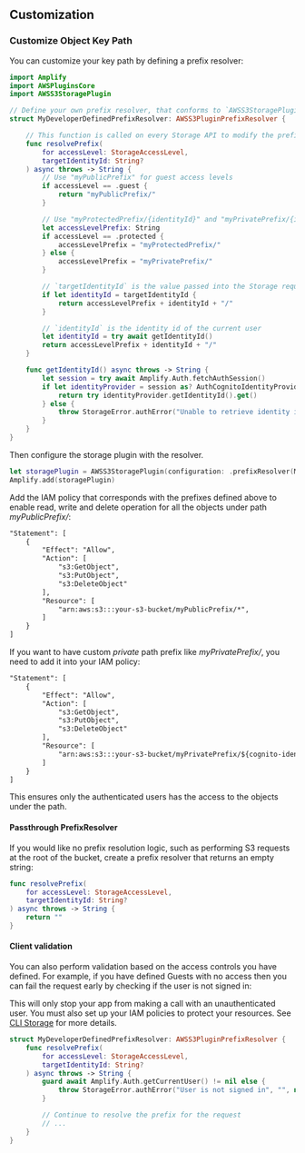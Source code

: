 ## Customization

### Customize Object Key Path

You can customize your key path by defining a prefix resolver:

```swift
import Amplify
import AWSPluginsCore
import AWSS3StoragePlugin

// Define your own prefix resolver, that conforms to `AWSS3StoragePluginPrefixResolver`
struct MyDeveloperDefinedPrefixResolver: AWSS3PluginPrefixResolver {

    // This function is called on every Storage API to modify the prefix of the request.
    func resolvePrefix(
        for accessLevel: StorageAccessLevel,
        targetIdentityId: String?
    ) async throws -> String {
        // Use "myPublicPrefix" for guest access levels
        if accessLevel == .guest {
            return "myPublicPrefix/"
        }

        // Use "myProtectedPrefix/{identityId}" and "myPrivatePrefix/{identityId}" respectively
        let accessLevelPrefix: String
        if accessLevel == .protected {
            accessLevelPrefix = "myProtectedPrefix/"
        } else {
            accessLevelPrefix = "myPrivatePrefix/"
        }

        // `targetIdentityId` is the value passed into the Storage request object
        if let identityId = targetIdentityId {
            return accessLevelPrefix + identityId + "/"
        }

        // `identityId` is the identity id of the current user
        let identityId = try await getIdentityId()
        return accessLevelPrefix + identityId + "/"
    }

    func getIdentityId() async throws -> String {
        let session = try await Amplify.Auth.fetchAuthSession()
        if let identityProvider = session as? AuthCognitoIdentityProvider {
            return try identityProvider.getIdentityId().get()
        } else {
            throw StorageError.authError("Unable to retrieve identity id", "", nil)
        }
    }
}
```

Then configure the storage plugin with the resolver.

```swift
let storagePlugin = AWSS3StoragePlugin(configuration: .prefixResolver(MyDeveloperDefinedPrefixResolver()))
Amplify.add(storagePlugin)
```

Add the IAM policy that corresponds with the prefixes defined above to enable read, write and delete operation for all the objects under path *myPublicPrefix/*:

```xml
"Statement": [
    {
        "Effect": "Allow",
        "Action": [
            "s3:GetObject",
            "s3:PutObject",
            "s3:DeleteObject"
        ],
        "Resource": [
            "arn:aws:s3:::your-s3-bucket/myPublicPrefix/*",
        ]
    }
]
```

If you want to have custom *private* path prefix like *myPrivatePrefix/*, you need to add it into your IAM policy:
```xml
"Statement": [
    {
        "Effect": "Allow",
        "Action": [
            "s3:GetObject",
            "s3:PutObject",
            "s3:DeleteObject"
        ],
        "Resource": [
            "arn:aws:s3:::your-s3-bucket/myPrivatePrefix/${cognito-identity.amazonaws.com:sub}/*"
        ]
    }
]
```
This ensures only the authenticated users has the access to the objects under the path.

#### Passthrough PrefixResolver

If you would like no prefix resolution logic, such as performing S3 requests at the root of the bucket, create a prefix resolver that returns an empty string:

```swift
func resolvePrefix(
    for accessLevel: StorageAccessLevel,
    targetIdentityId: String?
) async throws -> String {
    return ""
}
```

#### Client validation

You can also perform validation based on the access controls you have defined. For example, if you have defined Guests with no access then you can fail the request early by checking if the user is not signed in:

<Callout>

This will only stop your app from making a call with an unauthenticated user. You must also set up your IAM policies to protect your resources. See [CLI Storage](/[platform]/build-a-backend/storage/import/) for more details.

</Callout>

```swift
struct MyDeveloperDefinedPrefixResolver: AWSS3PluginPrefixResolver {
    func resolvePrefix(
        for accessLevel: StorageAccessLevel,
        targetIdentityId: String?
    ) async throws -> String {
        guard await Amplify.Auth.getCurrentUser() != nil else {
            throw StorageError.authError("User is not signed in", "", nil)
        }

        // Continue to resolve the prefix for the request
        // ...
    }
}
```

